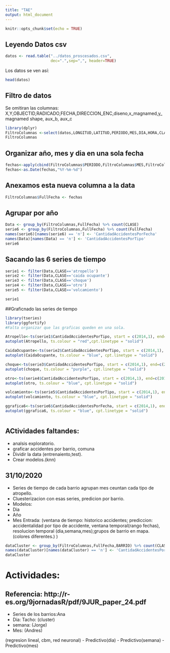 ```yaml
---
title: "TAE"
output: html_document
---
```


```r
knitr::opts_chunk$set(echo = TRUE)
```

## Leyendo Datos csv

```r
datos <- read.table("../datos_proscesados.csv",
                    dec=".",sep=",", header=TRUE)
```
Los datos se ven así:

```r
head(datos)
```
## Filtro de datos
Se omitiran las columnas: X,Y,OBJECTID,RADICADO,FECHA,DIRECCION_ENC,diseno,x_magnamed,y_magnamed
shape, aux_b, aux_c
```r
library(dplyr)
FiltroColumnas <-select(datos,LONGITUD,LATITUD,PERIODO,MES,DIA,HORA,CLASE,DIRECCION,CBML,TIPO_GEOCOD,GRAVEDAD,BARRIO,COMUNA)
FiltroColumnas
```

## Organizar año, mes y dia en una sola fecha

```r
fechas<-apply(cbind(FiltroColumnas$PERIODO,FiltroColumnas$MES,FiltroColumnas$DIA),1,paste,collapse="-")
fechas<-as.Date(fechas,"%Y-%m-%d")

```
## Anexamos esta nueva columna a la data
```r
FiltroColumnas$FullFecha <- fechas
```
## Agrupar por año
```r
Data <- group_by(FiltroColumnas,FullFecha) %>% count(CLASE)
serie6 <- group_by(FiltroColumnas,FullFecha) %>% count(FullFecha)
names(serie6)[names(serie6) == 'n'] <- 'CantidadAccidentesPorFecha'
names(Data)[names(Data) == 'n'] <- 'CantidadAccidentesPorTipo'
serie6

```
## Sacando las 6 series de tiempo
```r
serie1 <- filter(Data,CLASE=='atropello')
serie2 <- filter(Data,CLASE=='caida ocupante')
serie3 <- filter(Data,CLASE=='choque')
serie4 <- filter(Data,CLASE=='otro')
serie5 <- filter(Data,CLASE=='volcamiento')

serie1

```
##Graficnado las series de tiempo
```r
library(tseries)
library(ggfortify)
#Falta organizar que las graficas queden en una sola.

Atropello<-ts(serie1$CantidadAccidentesPorTipo, start = c(2014,1), end=c(2019,1),frequency = 12)
autoplot(Atropello, ts.colour = "red",cpt.linetype = "solid")

CaidaOcupante<-ts(serie2$CantidadAccidentesPorTipo, start = c(2014,1), end=c(2019,1),frequency = 12)
autoplot(CaidaOcupante, ts.colour = "blue", cpt.linetype = "solid")

choque<-ts(serie3$CantidadAccidentesPorTipo, start = c(2014,1), end=c(2019,1),frequency = 12)
autoplot(choque, ts.colour = "purple", cpt.linetype = "solid")

otro<-ts(serie4$CantidadAccidentesPorTipo, start = c(2014,1), end=c(2019,1),frequency = 12)
autoplot(otro, ts.colour = "blue", cpt.linetype = "solid")

volcamiento<-ts(serie5$CantidadAccidentesPorTipo, start = c(2014,1), end=c(2019,1),frequency = 12)
autoplot(volcamiento, ts.colour = "blue", cpt.linetype = "solid")

ggrafica6<-ts(serie6$CantidadAccidentesPorFecha, start = c(2014,1), end=c(2019,1),frequency = 12)
autoplot(ggrafica6, ts.colour = "blue", cpt.linetype = "solid")



```
## ACtividades faltandes:
- analsis exploratorio.
- graficar accidentes por barrio, comuna
- Dividir la data (entrenaiento,test).
- Crear modelos.(knn)

## 31/10/2020 
 - Series de tiempo de cada barrio agrupan mes ceuntan cada tipo de atropello.
 - Cluesterizacion con esas series, predicion por barrio.
 - Modelos:
  * Dia 
  * Año
  * Mes
Entrada: (ventana de tiempo: historico accidentes; prediccion: accidentalidad por tipo de accidente, ventana temporal(rango fechas), resolucion temporal (dia,semana,mes);grupos de barrio en mapa.(colores diferentes.) )
 

```r
dataCluster <- group_by(FiltroColumnas,FullFecha,BARRIO) %>% count(CLASE)
names(dataCluster)[names(dataCluster) == 'n'] <- 'CantidadAccidentesPorFecha'
dataCluster
```
# Actividades:
## Referencia: http://r-es.org/9jornadasR/pdf/9JUR_paper_24.pdf
- Series de los barrios:Ana
- Dia: Tacho: (cluster)
- semana: (Jorge)
- Mes: (Andres)

(regresion lineal, cbm, red neuronal)
- Predictivo(dia)
- Predictivo(semana)
- Predictivo(mes)




